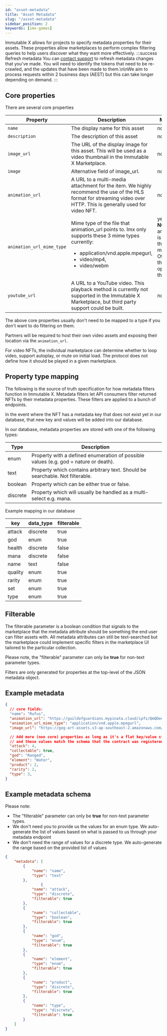 ```yaml
---
id: "asset-metadata"
title: "Asset Metadata"
slug: "/asset-metadata"
sidebar_position: 2
keywords: [imx-games]
---
```

Immutable X allows for projects to specify metadata properties for their assets. These properties allow marketplaces to perform complex filtering queries to help users discover what they want more effectively.
:::success Refresh metadata
You can [contact support](https://support.immutable.com) to refresh metadata changes that you've made. You will need to identify the tokens that need to be re-crawled, and the updates that have been made to them.\n\nWe aim to process requests within 2 business days (AEST) but this can take longer depending on demand.
:::

## Core properties

There are several core properties
<table>
  <thead>
  <tr>
    <th>
      Property
    </th>
    <th>
      Description
    </th>
    <th>
      Mandatory
    </th>
  </tr>
  </thead>
  <tbody>
  <tr>
    <td>
      <code>name</code>
    </td>
    <td>
      The display name for this asset	
    </td>
    <td>
      no
    </td>
  </tr>
  <tr>
    <td>
      <code>description</code>
    </td>
    <td>
      The description of this asset	
    </td>
    <td>
      no
    </td>
  </tr>
  <tr>
    <td>
      <code>image_url</code>
    </td>
    <td>
      The URL of the display image for this asset. This will be used as a video thumbnail in the Immutable X Marketplace.
    </td>
    <td>
      no
    </td>
  </tr>
  <tr>
    <td>
      <code>image</code>
    </td>
    <td>
      Alternative field of image_url.	
    </td>
    <td>
      no
    </td>
  </tr>
  <tr>
    <td>
      <code>animation_url</code>
    </td>
    <td>
      A URL to a multi-media attachment for the item. We highly recommend the use of the HLS format for streaming video over HTTP. This is generally used for video NFT.	
    </td>
    <td>
      no
    </td>
  </tr>
  <tr>
    <td>
      <code>animation_url_mime_type</code>
    </td>
    <td>
      Mime type of the file that animation_url points to. Imx only supports these 3 mime types currently: <ul><li>application/vnd.apple.mpegurl,</li> <li>video/mp4,</li> <li>video/webm</li></ul>
    </td>
    <td>
      yes* 
      <br />
      <strong>NOTE:</strong> When animation_url is specified, this field is mandatory. Otherwise this field is optional like the others.
    </td>
  </tr>
  <tr>
    <td>
      <code>youtube_url</code>
    </td>
    <td>
      A URL to a YouTube video. This playback method is currently not supported in the Immutable X Marketplace, but third party support could be built.	
    </td>
    <td>
      no
    </td>
  </tr>
  </tbody>
</table>

The above core properties usually don't need to be mapped to a type if you don't want to do filtering on them.

Partners will be required to host their own video assets and exposing their location via the `animation_url`.

For video NFTs, the individual marketplace can determine whether to loop video, support autoplay, or mute on initial load. The protocol does not define how it should be played in a given marketplace.

## Property type mapping

The following is the source of truth specification for how metadata filters function in Immutable X. Metadata filters let API consumers filter returned NFTs by their metadata properties. These filters are applied to a bunch of endpoints.

In the event where the NFT has a metadata key that does not exist yet in our database, that new key and values will be added into our database.

In our database, metadata properties are stored with one of the following types:

<table>
  <thead>
  <tr>
    <th>Type</th>
    <th>Description</th>
  </tr>
  </thead>
  <tbody>
  <tr>
    <td>enum</td>
    <td>Property with a defined enumeration of possible values (e.g. god = nature or death).</td>
  </tr>
  <tr>
    <td>text</td>
    <td>Property which contains arbitrary text. Should be searchable. Not filterable.</td>
  </tr>
  <tr>
    <td>boolean</td>
    <td>Property which can be either true or false.</td>
  </tr>
  <tr>
    <td>discrete</td>
    <td>Property which will usually be handled as a multi-select e.g. mana.</td>
  </tr>
  </tbody>
</table>

Example mapping in our database
<table>
  <thead>
  <tr>
    <th>key</th>
    <th>data_type</th>
    <th>filterable</th>
  </tr>
  </thead>
  <tbody>
  <tr>
    <td>attack</td>
    <td>discrete</td>
    <td>true</td>
  </tr>
  <tr>
    <td>god</td>
    <td>enum</td>
    <td>true</td>
  </tr>
  <tr>
    <td>health</td>
    <td>discrete</td>
    <td>false</td>
  </tr>
  <tr>
    <td>mana</td>
    <td>discrete</td>
    <td>false</td>
  </tr>
  <tr>
    <td>name</td>
    <td>text</td>
    <td>false</td>
  </tr>
  <tr>
    <td>quality</td>
    <td>enum</td>
    <td>true</td>
  </tr>
  <tr>
    <td>rarity</td>
    <td>enum</td>
    <td>true</td></tr>
  <tr>
    <td>set</td>
    <td>enum</td>
    <td>true</td>
  </tr>
  <tr>
    <td>type</td>
    <td>enum</td>
    <td>true</td>
  </tr>
  </tbody>
</table>

## Filterable
The filterable parameter is a boolean condition that signals to the marketplace that the metadata attribute should be something the end user can filter assets with. All metadata attributes can still be text-searched but the marketplace could implement specific filters in the marketplace UI tailored to the particular collection.

Please note, the "filterable" parameter can only be **true** for non-text parameter types.

Filters are only generated for properties at the top-level of the JSON metadata object.
## Example metadata
```json
{
  // core fields:
  "name": "Rufus",
  "animation_url": "https://guildofguardians.mypinata.cloud/ipfs/QmQDee8BPDfAH2ykRX375AWJwYZcbbJQa8wHokrSnMLLUC/HLS/Base/CollectionAsset_Hero_Rufus_Base.m3u8",
  "animation_url_mime_type": "application/vnd.apple.mpegurl",
  "image_url": "https://gog-art-assets.s3-ap-southeast-2.amazonaws.com/Content/Thumbnails/Heroes/Rufus/Thumbnail_Hero_Rufus_Base.png",

  // Add more (non core) properties as long as it's a flat key/value structure 
  // and these values match the schema that the contract was registered with
  "attack": 4,
  "collectable": true,
  "god": "Ranged",
  "element": "Water",
  "product": 2,
  "rarity": 2,
  "type": 3,
}
```

## Example metadata schema
Please note:
  * The "filterable" parameter can only be **true** for non-text parameter types.
  * We don't need you to provide us the values for an enum type. We auto-generate the list of values based on what is passed to us through your metadata endpoint
  * We don't need the range of values for a discrete type. We auto-generate the range based on the provided list of values 

```json
{
    "metadata": [
        {
            "name": "name",
            "type": "text"
        },
                {
            "name": "attack",
            "type": "discrete",
            "filterable": true
        },
        {
            "name": "collectable",
            "type": "boolean",
            "filterable": true
        },
        {
            "name": "god",
            "type": "enum",
            "filterable": true
        },
        {
            "name": "element",
            "type": "enum",
            "filterable": true
        },
        {
            "name": "product",
            "type": "discrete",
            "filterable": true
        },
        {
            "name": "type",
            "type": "discrete",
            "filterable": true
        }
    ]
}
```